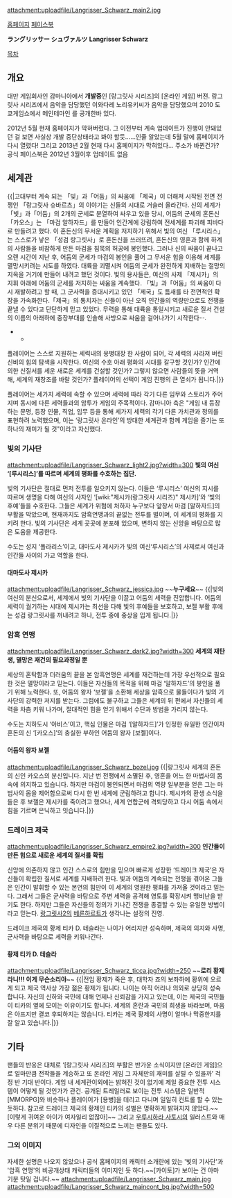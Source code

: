 attachment:uploadfile/Langrisser_Schwarz_main2.jpg
{{{#!html
<object width="560" height="349"><param name="movie" value="http://www.youtube.com/v/Ydks9xLhZU0?version=3&amp;hl=ko_KR&amp;rel=0"></param><param name="allowFullScreen" value="true"></param><param name="allowscriptaccess" value="always"></param><embed src="http://www.youtube.com/v/Ydks9xLhZU0?version=3&amp;hl=ko_KR&amp;rel=0" type="application/x-shockwave-flash" width="560" height="349" allowscriptaccess="always" allowfullscreen="true"></embed></object>}}}

[http://www.lgsonline.net 홈페이지]
[http://www.facebook.com/lgsonline 페이스북] 

'''ラングリッサー シュヴァルツ'''
'''Langrisser Schwarz'''

[[목차]]

== 개요 ==
대만 게임회사인 감마니아에서 '''개발중'''인 [랑그릿사 시리즈]의 [온라인 게임] 버젼.
랑그릿사 시리즈에서 음악을 담당했던 이와다레 노리유키씨가 음악을 담당했으며 2010 도쿄게임쇼에서 메인테마인 '''<Light And Shadow>'''를 공개한바 있다.

2012년 5월 현재 홈페이지가 막혀버렸다. 그 이전부터 계속 업데이트가 진행이 안돼있던 걸 보면 사실상 개발 중단상태라고 봐야 할듯......인줄 알았는데 5월 말에 홈페이지가 다시 열렸다! 그리고 2013년 2월 현재 다시 홈페이지가 막혀있다... 주소가 바뀐건가? 공식 페이스북은 2012년 3월이후 업데이트 없음
== 세계관 ==
{{|고대부터 계속 되는 「빛」과「어둠」의 싸움에 「제국」이 더해져 시작된 전면 전쟁인 「랑그릿사 슈바르츠」의 이야기는 신들의 시대로 거슬러 올라간다. 신의 세계가 「빛」과「어둠」의 2개의 군세로 분열하여 싸우고 있을 당시, 어둠의 군세의 혼돈신 「카오스」는 「마검 알하자드」를 만들어 인간계에 강림하여 전세계를 파괴해 피바다로 만들려고 했다. 이 혼돈신의 무서운 계획을 저지하기 위해서 빛의 여신 「루시리스」는 스스로가 낳은 「성검 랑그릿사」로 혼돈신을 쓰러뜨려, 혼돈신의 영혼과 함께 하계의 사람들을 비참하게 만든 마검을 침묵의 허공에 봉인했다.
그러나 신의 싸움이 끝나고 오랜 시간이 지난 후, 어둠의 군세가 마검의 봉인을 풀어 그 무서운 힘을 이용해 세계를 멸망시키려는 시도를 하였다. 대륙을 괴멸시켜 어둠의 군세가 완전하게 지배하는 절망의 지옥을 거기에 만들어 내려고 했던 것이다. 빛의 용사들은, 여신의 사제 「제시카」의 지휘 아래에 어둠의 군세를 저지하는 싸움을 계속했다.
「빛」과「어둠」의 싸움이 다시 재발하려고 할 때, 그 군사력을 증대시키고 있던 「제국」도 틈새를 타 전면적인 확장을 가속화한다.「제국」의 통치자는 신들이 아닌 오직 인간들의 역량만으로도 전쟁을 끝낼 수 있다고 단단하게 믿고 있었다. 무력을 통해 대륙을 통일시키고 새로운 질서 건설의 이름의 아래하에 중장부대를 인솔해 사방으로 싸움을 걸어나가기 시작한다···.
*****

플레이어는 스스로 지원하는 세력내의 용병대장 한 사람이 되어, 각 세력의 사라져 버린 신비의 힘의 탐색을 시작한다. 여신의 수호 아래 평화의 시대를 갈구할 것인가? 인간에 의한 신질서를 세운 새로운 세계를 건설할 것인가? 그렇지 않으면 사람들의 뜻을 거역해, 세계의 재창조를 바랄 것인가? 플레이어의 선택이 게임 진행의 큰 열쇠가 됩니다.|}}

플레이어는 세가지 세력에 속할 수 있으며 세력에 따라 각기 다른 임무와 스토리가 주어지며 동시에 다른 세력들과의 암투가 게임의 주목적이다. 감마니아 측은 "게임 내 등장하는 문명, 등장 인물, 직업, 입무 등을 통해 세가지 세력의 각기 다른 가치관과 정의를 표현하려 노력했으며, 이는 ‘랑그릿사 온라인’의 방대한 세계관과 함께 게임을 즐기는 또 하나의 재미가 될 것"이라고 자신했다.
=== 빛의 기사단 ===
attachment:uploadfile/Langrisser_Schwarz_light2.jpg?width=300
'''빛의 여신 ‘[루시리스]’를 따르며 세계의 평화를 수호하는 집단.'''

빛의 기사단은 절대로 먼저 전투를 일으키지 않는다. 이들은 ‘루시리스’ 여신의 지시를 따르며 생명을 다해 여신의 사자인 ‘[wiki:"제시카(랑그릿사 시리즈)" 제시카]’와 ‘빛의 후예’들을 수호한다. 그들은 세계가 위험에 처하자 누구보다 앞장서 마검 [알하자드]의 부활을 막았으며, 현재까지도 암흑연맹과의 끝없는 전투를 벌이며, 이 세계의 평화를 지키려 한다. 빛의 기사단은 세계 곳곳에 분포해 있으며, 변하지 않는 신앙을 바탕으로 많은 도움을 제공한다.

수도는 성지 ‘폴라리스’이고, 대마도사 제시카가 빛의 여신‘루시리스’의 사제로서 여신과 인간들 사이의 가교 역할을 한다. 
==== 대마도사 제시카 ====
attachment:uploadfile/Langrisser_Schwarz_jessica.jpg
~~'''누구세요'''~~
{{|빛의 여신의 분신으로서, 세계에서 빛의 기사단을 이끌고 어둠의 세력을 진압합니다. 어둠의 세력이 궐기하는 시대에 제시카는 최선을 다해 빛의 후예들을 보호하고, 보젤 부활 후에는 성검 랑그릿사를 꺼내려고 하나, 전투 중에 중상을 입게 됩니다.|}}

=== 암흑 연맹 ===
attachment:uploadfile/Langrisser_Schwarz_dark2.jpg?width=300
'''세계의 재탄생, 멸망은 재건의 필요과정일 뿐'''

세상의 혼탁함과 더러움의 끝을 본 암흑연맹은 세계를 재건하는데 가장 우선적으로 필요한 것은 멸망이라고 믿는다. 이들은 자신들의 목적을 위해 마검 ‘알하자드’의 봉인을 풀기 위해 노력한다. 또, 어둠의 왕자 ‘보젤’을 소환해 세상을 암흑으로 물들이다가 빛의 기사단의 강력한 저지를 받는다. 그럼에도 불구하고 그들은 세계의 뒤 편에서 자신들의 세력을 차츰 키워 나가며, 절대적인 힘을 얻기 위해서 수단과 방법을 가리지 않는다.

수도는 지하도시 ‘아비스’이고, 핵심 인물은 마검 ‘[알하자드]’가 인정한 유일한 인간이자 혼돈의 신 ‘[카오스]’의 충실한 부하인 어둠의 왕자 [보젤]이다.
==== 어둠의 왕자 보젤 ====
attachment:uploadfile/Langrisser_Schwarz_bozel.jpg
{{|랑그릿사 세계의 혼돈의 신인 카오스의 분신입니다. 지난 번 전쟁에서 소멸된 후, 영혼을 어느 한 마법사의 몸 속에 의지하고 있습니다. 하지만 마검이 봉인되면서 마검의 역량 일부분을 얻은 그는 마법사의 몸을 제어함으로써 다시 한 번 세계에 군림하려고 합니다. 제시카의 환생 소식을 들은 후 보젤은 제시카를 죽이려고 했으나, 세계 연합군에 격퇴당하고 다시 어둠 속에서 힘을 기르며 은닉하고 잇습니다.|}}
 
=== 드레이크 제국 ===
attachment:uploadfile/Langrisser_Schwarz_empire2.jpg?width=300
'''인간들이 만든 힘으로 새로운 세계의 질서를 확립'''

신앙에 의존하지 않고 인간 스스로의 힘만을 믿으며 빠르게 성장한 ‘드레이크 제국’은 자신들이 확립한 질서로 세계를 지배하려 한다. 빛과 어둠의 계속되는 전쟁을 겪어온 그들은 인간이 발휘할 수 있는 본연의 힘만이 이 세계의 영원한 평화를 가져올 것이라고 믿는다. 그래서 그들은 군사력을 바탕으로 주변 세력을 공격해 영토를 확장시켜 맹비난을 받기도 한다. 하지만 그들은 자신들의 정의가 기나긴 전쟁을 종결할 수 있는 유일한 방법이라고 믿는다. [[랑그릿사2]]의 [[베른하르트]]가 생각나는 설정의 진영. 

드레이크 제국의 황제 티카 D. 테슬라는 나이가 어리지만 성숙하며, 제국의 의지와 사명, 군사력을 바탕으로 세력을 키워나간다.
==== 황제 티카 D. 테슬라 ====
attachment:uploadfile/Langrisser_Schwarz_ticca.jpg?width=250
~~'''로리 황제라니!!! 이게 무슨소리야'''~~
{{|전임 황제가 죽은 후, 대학자 죠의 보좌하에 황위에 오르게 되고 제국 역사상 가장 젊은 황제가 됩니다. 나이는 아직 어리나 의외로 상당히 성숙합니다. 자신의 신하와 국민에 대해 언제나 신뢰감을 가지고 있는데, 이는 제국의 국민들이 티카의 옆에 모이는 이유이기도 합니다. 세계의 혼란과 국민의 희생을 바라보며, 마음은 아프지만 결코 후퇴하지는 않습니다. 티카는 제국 황제의 사명이 얼마나 막중한지를 잘 알고 있습니다.|}}

== 기타 ==
팬들의 반응은 대체로 ‘[랑그릿사 시리즈]의 부활은 반가운 소식이지만 [온라인 게임]으로 얼마만큼 전작들을 계승하고 또 온라인 게임 그 자체만의 재미를 살릴 수 있을까’ 걱정 반 기대 반이다. 게임 내 세계관이외에는 밝혀진 것이 없기에 제일 중요한 전투 시스템이 어떻게 될 것인가가 관건. 공개된 트레일러로 보이는 전투 시스템은 일반적 [MMORPG]와 비슷하나 플레이어가 [용병]을 데리고 다니며 일일히 컨트롤 할 수 있는 듯하다.
참고로 드레이크 제국의 황제인 티카의 성별은 명확하게 밝혀지지 않았다.~~[이렇게 귀여운 아이가 여자일리 없잖아]~~ 그리고 [[우루시하라 사토시]]의 일러스트와 매우 다른 분위기 때문에 디자인을 이질적으로 느끼는 팬들도 있다.
=== 그외 이미지 ===
자세한 설명은 나오지 않았으나 공식 홈페이지의 캐릭터 소개란에 있는 '빛의 기사단'과 '암흑 연맹'의 비공개상태 캐릭터들의 이미지인 듯 하다.~~[카이토]가 보이는 건 아마 기분 탓일 겁니다.~~
attachment:uploadfile/Langrisser_Schwarz_main.jpg
attachment:uploadfile/Langrisser_Schwarz_maincont_bg.jpg?width=500
